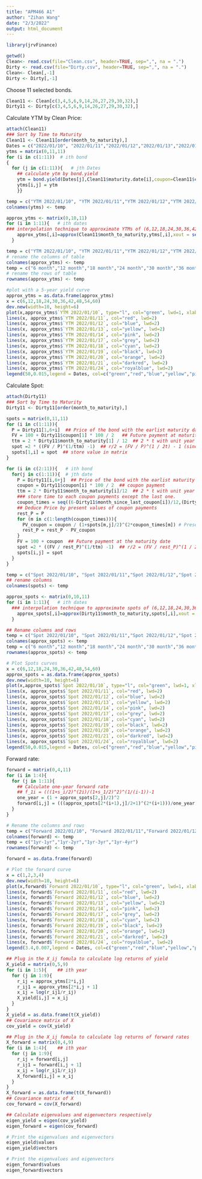 ```yaml
---
title: "APM466 A1"
author: "Zihan Wang"
date: "2/3/2022"
output: html_document
---
```

```r
library(jrvFinance)
```


```r
getwd()
Clean<- read.csv(file="Clean.csv", header=TRUE, sep=",", na = ".")
Dirty <- read.csv(file="Dirty.csv", header=TRUE, sep=",", na = ".")
Clean<- Clean[,-1]
Dirty <- Dirty[,-1]
```

Choose 11 selected bonds.
```r
Clean11 <- Clean[c(3,4,5,6,9,14,26,27,29,30,32),]
Dirty11 <- Dirty[c(3,4,5,6,9,14,26,27,29,30,32),]
```

Calculate YTM by Clean Price:
```r
attach(Clean11)
### Sort by Time to Maturity
Clean11 <- Clean11[order(month_to_maturity),]
Dates = c("2022/01/10", "2022/01/11","2022/01/12","2022/01/13","2022/01/14","2022/01/17","2022/01/18","2022/01/19","2022/01/20","2022/01/21","2022/01/24")
ytms = matrix(0,11,11)
for (i in c(1:11))  # ith bond
{
  for (j in c(1:11)){   # jth Dates
    ## calculate ytm by bond.yield
    ytm = bond.yield(Dates[j],Clean11$maturity.date[i],coupon=Clean11$coupon[i],freq =2,price = Clean11[i,7+j],comp.freq = 2)
    ytms[i,j] = ytm
    }}
```

```r
temp = c("YTM 2022/01/10", "YTM 2022/01/11","YTM 2022/01/12","YTM 2022/01/13","YTM 2022/01/14","YTM 2022/01/17","YTM 2022/01/18","YTM 2022/01/19","YTM 2022/01/20","YTM 2022/01/21","YTM 2022/01/24")
colnames(ytms) <- temp
```

```r
approx_ytms <- matrix(0,10,11)
for (i in 1:11){   # ith dates
### interpolation technique to approximate YTMs of (6,12,18,24,30,36,42,48,54,60)
    approx_ytms[,i]=approx(Clean11$month_to_maturity,ytms[,i],xout = seq(6,60,6))$y
  }
```

```r
temp = c("YTM 2022/01/10", "YTM 2022/01/11","YTM 2022/01/12","YTM 2022/01/13","YTM 2022/01/14","YTM 2022/01/17","YTM 2022/01/18","YTM 2022/01/19","YTM 2022/01/20","YTM 2022/01/21","YTM 2022/01/24")
# rename the columns of table
colnames(approx_ytms) <- temp
temp = c("6 month","12 month","18 month","24 month","30 month","36 month","42 month","48 month","54 month","60 month")
# rename the rows of table
rownames(approx_ytms) <- temp
```


```r
#plot with a 5-year yield curve
approx_ytms = as.data.frame(approx_ytms)
x = c(6,12,18,24,30,36,42,48,54,60)
dev.new(width=10, height=6)
plot(x,approx_ytms$`YTM 2022/01/10`, type="l", col="green", lwd=1, xlab="months" ,ylab="YTM",ylim=c(0.006,0.02))
lines(x, approx_ytms$`YTM 2022/01/11`, col="red", lwd=2)
lines(x, approx_ytms$`YTM 2022/01/12`, col="blue", lwd=2)
lines(x, approx_ytms$`YTM 2022/01/13`, col="yellow", lwd=2)
lines(x, approx_ytms$`YTM 2022/01/14`, col="pink", lwd=2)
lines(x, approx_ytms$`YTM 2022/01/17`, col="grey", lwd=2)
lines(x, approx_ytms$`YTM 2022/01/18`, col="cyan", lwd=2)
lines(x, approx_ytms$`YTM 2022/01/19`, col="black", lwd=2)
lines(x, approx_ytms$`YTM 2022/01/20`, col="orange", lwd=2)
lines(x, approx_ytms$`YTM 2022/01/21`, col="darkred", lwd=2)
lines(x, approx_ytms$`YTM 2022/01/24`, col="royalblue", lwd=2)
legend(50,0.015,legend = Dates, col=c("green","red","blue","yellow","pink","grey","cyan","black","orange","darkred","royalblue"),lty=1:2, cex=0.8)
```

Calculate Spot:
```r
attach(Dirty11)
### Sort by Time to Maturity
Dirty11 <- Dirty11[order(month_to_maturity),]
```


```r
spots = matrix(0,11,11)
for (i in c(1:11)){
  P = Dirty11[1,6+i]  ## Price of the bond with the earlist maturity date
  FV = 100 + Dirty11$coupon[1] * 100 / 2   ## Future payment at maturity date
  ttm = 2 * Dirty11$month_to_maturity[1] / 12  ## 2 * t with unit year
  spot =2 * ((FV / P)^(1/ttm) -1)  ## r/2 = (FV / P)^(1 / 2t) - 1 (since there is no coupon payment before maturity date)
  spots[1,i] = spot  ## store value in matrix
}
```

```r
for (i in c(2:11)){   # ith bond
  for(j in c(1:11)){  # jth date
    P = Dirty11[i,6+j]  ## Price of the bond with the earlist maturity date
    coupon = Dirty11$coupon[i] * 100 / 2  ## coupon payment
    ttm = 2 * Dirty11$month_to_maturity[i]/12  ## 2 * t with unit year
    ### store time to each coupon payments except the last one.
    coupon_times = seq((6-Dirty11$month_since_last_coupon[i])/12,(Dirty11$month_to_maturity[i]-1)/12,0.5)
    ## Deduce Price by present values of coupon payments
    rest_P = P
    for (m in c(1:length(coupon_times))){
      PV_coupon = coupon / (1+spots[m,j]/2)^(2*coupon_times[m]) # Present value of the coupons
      rest_P = rest_P - PV_coupon
    }
    FV = 100 + coupon  ## Future payment at the maturity date
    spot =2 * ((FV / rest_P)^(1/ttm) -1)  ## r/2 = (FV / rest_P)^(1 / 2t) - 1 (since there is no coupon payment before maturity date)
    spots[i,j] = spot
  }
}
```

```r
temp = c("Spot 2022/01/10", "Spot 2022/01/11","Spot 2022/01/12","Spot 2022/01/13","Spot 2022/01/14","Spot 2022/01/17","Spot 2022/01/18","Spot 2022/01/19","Spot 2022/01/20","Spot 2022/01/21","Spot 2022/01/24")
## rename columns
colnames(spots) <- temp

```

```r
approx_spots <- matrix(0,10,11)
for (i in 1:11){   # ith dates
  ### interpolation technique to approximate spots of (6,12,18,24,30,36,42,48,54,60)
    approx_spots[,i]=approx(Dirty11$month_to_maturity,spots[,i],xout = seq(6,60,6))$y
  }
```

```r
## Rename columns and rows
temp = c("Spot 2022/01/10", "Spot 2022/01/11","Spot 2022/01/12","Spot 2022/01/13","Spot 2022/01/14","Spot 2022/01/17","Spot 2022/01/18","Spot 2022/01/19","Spot 2022/01/20","Spot 2022/01/21","Spot 2022/01/24")
colnames(approx_spots) <- temp
temp = c("6 month","12 month","18 month","24 month","30 month","36 month","42 month","48 month","54 month","60 month")
rownames(approx_spots) <- temp
```


```r
# Plot Spots curves
x = c(6,12,18,24,30,36,42,48,54,60)
approx_spots = as.data.frame(approx_spots)
dev.new(width=10, height=6)
plot(x,approx_spots$`Spot 2022/01/10`, type="l", col="green", lwd=1, xlab="months" ,ylab="spot rate",ylim=c(0.006,0.02))
lines(x, approx_spots$`Spot 2022/01/11`, col="red", lwd=2)
lines(x, approx_spots$`Spot 2022/01/12`, col="blue", lwd=2)
lines(x, approx_spots$`Spot 2022/01/13`, col="yellow", lwd=2)
lines(x, approx_spots$`Spot 2022/01/14`, col="pink", lwd=2)
lines(x, approx_spots$`Spot 2022/01/17`, col="grey", lwd=2)
lines(x, approx_spots$`Spot 2022/01/18`, col="cyan", lwd=2)
lines(x, approx_spots$`Spot 2022/01/19`, col="black", lwd=2)
lines(x, approx_spots$`Spot 2022/01/20`, col="orange", lwd=2)
lines(x, approx_spots$`Spot 2022/01/21`, col="darkred", lwd=2)
lines(x, approx_spots$`Spot 2022/01/24`, col="royalblue", lwd=2)
legend(50,0.015,legend = Dates, col=c("green","red","blue","yellow","pink","grey","cyan","black","orange","darkred","royalblue"),lty=1:2, cex=0.8)
```


Forward rate:
```r
forward = matrix(0,4,11)
for (i in 1:4){
  for (j in 1:11){
    ## Calculate one-year forward rate
    ## f_1i = (((1+s_i/2)^(2i)/(1+s_1/2)^2)^(1/(i-1))-1
    one_year = (1 + approx_spots[2,j]/2)^2
    forward[i,j] = (((approx_spots[2*(i+1),j]/2+1)^(2*(i+1)))/one_year)^(1/(2*i))-1
  }
}

```

```r
# Rename the columns and rows
temp = c("Forward 2022/01/10", "Forward 2022/01/11","Forward 2022/01/12","Forward 2022/01/13","Forward 2022/01/14","Forward 2022/01/17","Forward 2022/01/18","Forward 2022/01/19","Forward 2022/01/20","Forward 2022/01/21","Forward 2022/01/24")
colnames(forward) <- temp
temp = c("1yr-1yr","1yr-2yr","1yr-3yr","1yr-4yr")
rownames(forward) <- temp

forward = as.data.frame(forward)

```



```r
# Plot the forward curve
x = c(1,2,3,4)
dev.new(width=10, height=6)
plot(x,forward$`Forward 2022/01/10`, type="l", col="green", lwd=1, xlab="1yr-(x)yr forward rate" ,ylab="forward rate",ylim = c(0.003,0.0092))
lines(x, forward$`Forward 2022/01/11`, col="red", lwd=2)
lines(x, forward$`Forward 2022/01/12`, col="blue", lwd=2)
lines(x, forward$`Forward 2022/01/13`, col="yellow", lwd=2)
lines(x, forward$`Forward 2022/01/14`, col="pink", lwd=2)
lines(x, forward$`Forward 2022/01/17`, col="grey", lwd=2)
lines(x, forward$`Forward 2022/01/18`, col="cyan", lwd=2)
lines(x, forward$`Forward 2022/01/19`, col="black", lwd=2)
lines(x, forward$`Forward 2022/01/20`, col="orange", lwd=2)
lines(x, forward$`Forward 2022/01/21`, col="darkred", lwd=2)
lines(x, forward$`Forward 2022/01/24`, col="royalblue", lwd=2)
legend(3.4,0.007,legend = Dates, col=c("green","red","blue","yellow","pink","grey","cyan","black","orange","darkred","royalblue"),lty=1:2, cex=0.8)
```


```r
## Plug in the X_ij fomula to calculate log returns of yield
X_yield = matrix(0,5,9)
for (i in 1:5){    ## ith year
  for (j in 1:9){
    r_ij = approx_ytms[2*i,j]
    r_ij1 = approx_ytms[2*i,j + 1]
    x_ij = log(r_ij1/r_ij)
    X_yield[i,j] = x_ij
  }
}
X_yield = as.data.frame(t(X_yield))
## Covariance matrix of X
cov_yield = cov(X_yield)
```


```r
## Plug in the X_ij fomula to calculate log returns of forward rates
X_forward = matrix(0,4,9)
for (i in 1:4){    ## ith year
  for (j in 1:9){
    r_ij = forward[i,j]
    r_ij1 = forward[i,j + 1]
    x_ij = log(r_ij1/r_ij)
    X_forward[i,j] = x_ij
  }
}
X_forward = as.data.frame(t(X_forward))
## Covariance matrix of X
cov_forward = cov(X_forward)
```



```r
## Calculate eigenvalues and eigenvectors respectively
eigen_yield = eigen(cov_yield)
eigen_forward = eigen(cov_forward)

```

```r
# Print the eigenvalues and eigenvectors
eigen_yield$values
eigen_yield$vectors
```

```r
# Print the eigenvalues and eigenvectors
eigen_forward$values
eigen_forward$vectors
```





